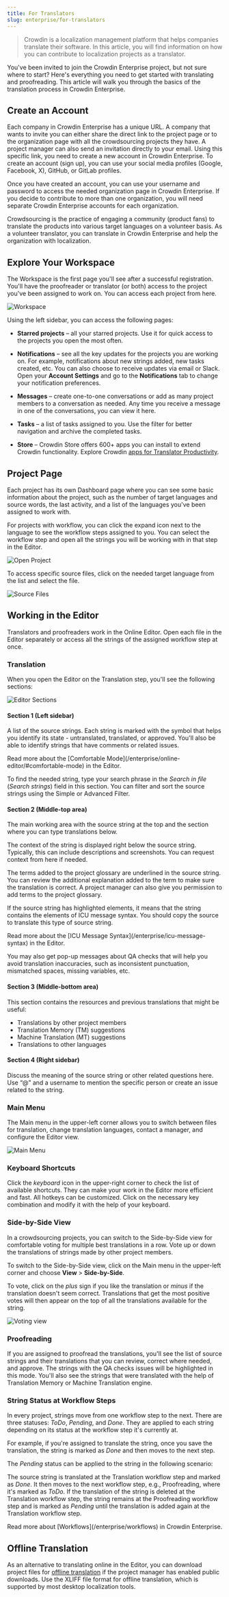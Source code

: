 ```yaml
---
title: For Translators
slug: enterprise/for-translators
---
```



> Crowdin is a localization management platform that helps companies translate their software. In this article, you will find information on how you can contribute to localization projects as a translator.

You've been invited to join the Crowdin Enterprise project, but not sure where to start? Here's everything you need to get started with translating and proofreading. This article will walk you through the basics of the translation process in Crowdin Enterprise.

## Create an Account

Each company in Crowdin Enterprise has a unique URL. A company that wants to invite you can either share the direct link to the project page or to the organization page with all the crowdsourcing projects they have. A project manager can also send an invitation directly to your email. Using this specific link, you need to create a new account in Crowdin Enterprise. To create an account (sign up), you can use your social media profiles (Google, Facebook, X), GitHub, or GitLab profiles.

Once you have created an account, you can use your username and password to access the needed organization page in Crowdin Enterprise. If you decide to contribute to more than one organization, you will need separate Crowdin Enterprise accounts for each organization.

<CardGrid>
  <LinkCard
    title="Signing Up by an Invitation"
    href="/enterprise/organization#signing-up-by-an-invitation"
  />
  <LinkCard
    title="Account Settings"
    href="/enterprise/account-settings/"
  />
</CardGrid>

<Aside type="tip" title="Volunteer translator?">
  Crowdsourcing is the practice of engaging a community (product fans) to translate the products into various target languages on a volunteer basis. As a volunteer translator, you can translate in Crowdin Enterprise and help the organization with localization.
</Aside>

## Explore Your Workspace

The Workspace is the first page you'll see after a successful registration. You'll have the proofreader or translator (or both) access to the project you've been assigned to work on. You can access each project from here.

<Image src={translatorsWorkspace} alt="Workspace" />

Using the left sidebar, you can access the following pages:

* **Starred projects** &ndash; all your starred projects. Use it for quick access to the projects you open the most often.

* **Notifications** &ndash; see all the key updates for the projects you are working on. For example, notifications about new strings added, new tasks created, etc. You can also choose to receive updates via email or Slack.
Open your **Account Settings** and go to the **Notifications** tab to change your notification preferences.

* **Messages** &ndash; create one-to-one conversations or add as many project members to a conversation as needed. Any time you receive a message in one of the conversations, you can view it here.

* **Tasks** &ndash; a list of tasks assigned to you. Use the filter for better navigation and archive the completed tasks.

* **Store** &ndash; Crowdin Store offers 600+ apps you can install to extend Crowdin functionality. Explore Crowdin [apps for Translator Productivity](https://store.crowdin.com/categories/translator-productivity).

<CardGrid>
  <LinkCard
    title="Notifications"
    href="/enterprise/notifications/"
  />
  <LinkCard
    title="User Tasks"
    href="/enterprise/user-tasks/"
  />
</CardGrid>

## Project Page

Each project has its own Dashboard page where you can see some basic information about the project, such as the number of target languages and source words, the last activity, and a list of the languages you've been assigned to work with.

For projects with workflow, you can click the expand icon next to the language to see the workflow steps assigned to you. You can select the workflow step and open all the strings you will be working with in that step in the Editor.

<Image src={openProject} alt="Open Project" />

To access specific source files, click on the needed target language from the list and select the file.

<Image src={sourceFiles} alt="Source Files" />

## Working in the Editor

Translators and proofreaders work in the Online Editor. Open each file in the Editor separately or access all the strings of the assigned workflow step at once.

<LinkCard
  title="Online Editor"
  href="/enterprise/online-editor"
/>

### Translation

When you open the Editor on the Translation step, you'll see the following sections:

<Image src={onlineEditorSections} alt="Editor Sections" />

#### Section 1 (Left sidebar)

A list of the source strings. Each string is marked with the symbol that helps you identify its state - untranslated, translated, or approved. You'll also be able to identify strings that have comments or related issues.

<ReadMore>
  Read more about the [Comfortable Mode](/enterprise/online-editor/#comfortable-mode) in the Editor.
</ReadMore>

To find the needed string, type your search phrase in the *Search in file* (*Search strings*) field in this section. You can filter and sort the source strings using the Simple or Advanced Filter.

#### Section 2 (Middle-top area)

The main working area with the source string at the top and the section where you can type translations below.

The context of the string is displayed right below the source string. Typically, this can include descriptions and screenshots. You can request context from here if needed.

The terms added to the project glossary are underlined in the source string. You can review the additional explanation added to the term to make sure the translation is correct. A project manager can also give you permission to add terms to the project glossary.

If the source string has highlighted elements, it means that the string contains the elements of ICU message syntax. You should copy the source to translate this type of source string.

<ReadMore>
  Read more about the [ICU Message Syntax](/enterprise/icu-message-syntax) in the Editor.
</ReadMore>

You may also get pop-up messages about QA checks that will help you avoid translation inaccuracies, such as inconsistent punctuation, mismatched spaces, missing variables, etc.

#### Section 3 (Middle-bottom area)

This section contains the resources and previous translations that might be useful:

* Translations by other project members
* Translation Memory (TM) suggestions
* Machine Translation (MT) suggestions
* Translations to other languages

#### Section 4 (Right sidebar)

Discuss the meaning of the source string or other related questions here. Use “@” and a username to mention the specific person or create an issue related to the string.

### Main Menu

The Main menu <Icon name="mdi:menu" class="inline-icon" /> in the upper-left corner allows you to switch between files for translation, change translation languages, contact a manager, and configure the Editor view.

<Image src={volunteerEditorMenu} alt="Main Menu" />

### Keyboard Shortcuts

Click the *keyboard* <Icon name="mdi:keyboard" class="inline-icon" /> icon in the upper-right corner to check the list of available shortcuts. They can make your work in the Editor more efficient and fast. All hotkeys can be customized. Click on the necessary key combination and modify it with the help of your keyboard.

### Side-by-Side View

In a crowdsourcing projects, you can switch to the Side-by-Side view for comfortable voting for multiple best translations in a row. Vote up or down the translations of strings made by other project members.

To switch to the Side-by-Side view, click on the Main menu <Icon name="mdi:menu" class="inline-icon" /> in the upper-left corner and choose **View** > **Side-by-Side**.

To vote, click on the *plus* <Icon name="mdi:plus" class="inline-icon" /> sign if you like the translation or *minus* <Icon name="mdi:minus" class="inline-icon" /> if the translation doesn't seem correct. Translations that get the most positive votes will then appear on the top of all the translations available for the string.

<Image src={votingView} alt="Voting view" />

### Proofreading

If you are assigned to proofread the translations, you'll see the list of source strings and their translations that you can review, correct where needed, and approve.
The strings with the QA checks issues will be highlighted in this mode. You'll also see the strings that were translated with the help of Translation Memory or Machine Translation engine.

### String Status at Workflow Steps

In every project, strings move from one workflow step to the next. There are three statuses: *ToDo*, *Pending*, and *Done*. They are applied to each string depending on its status at the workflow step it's currently at.

For example, if you're assigned to translate the string, once you save the translation, the string is marked as *Done* and then moves to the next step.

The *Pending* status can be applied to the string in the following scenario:

The source string is translated at the Translation workflow step and marked as *Done*. It then moves to the next workflow step, e.g., Proofreading, where it's marked as *ToDo*. If the translation of the string is deleted at the Translation workflow step, the string remains at the Proofreading workflow step and is marked as *Pending* until the translation is added again at the Translation workflow step.

<ReadMore>
  Read more about [Workflows](/enterprise/workflows) in Crowdin Enterprise.
</ReadMore>

## Offline Translation

As an alternative to translating online in the Editor, you can download project files for [offline translation](/enterprise/offline-translation) if the project manager has enabled public downloads. Use the XLIFF file format for offline translation, which is supported by most desktop localization tools.
